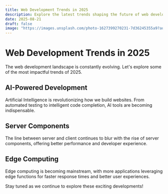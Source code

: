```yaml
---
title: Web Development Trends in 2025
description: Explore the latest trends shaping the future of web development
date: 2025-08-21
draft: false
image: "https://images.unsplash.com/photo-1627399270231-7d36245355a9?auto=format&fit=crop&w=800"
---
```


# Web Development Trends in 2025

The web development landscape is constantly evolving. Let's explore some of the most impactful trends of 2025.

## AI-Powered Development

Artificial Intelligence is revolutionizing how we build websites. From automated testing to intelligent code completion, AI tools are becoming indispensable.

## Server Components

The line between server and client continues to blur with the rise of server components, offering better performance and developer experience.

## Edge Computing

Edge computing is becoming mainstream, with more applications leveraging edge functions for faster response times and better user experiences.

Stay tuned as we continue to explore these exciting developments!
